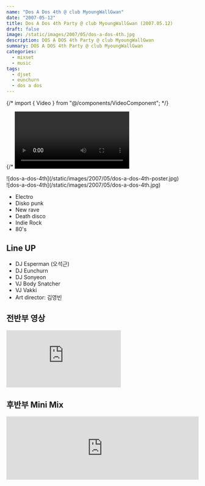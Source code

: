 ```yaml
---
name: "Dos A Dos 4th @ club MyoungWallGwan"
date: "2007-05-12"
title: Dos A Dos 4th Party @ club MyoungWallGwan (2007.05.12)
draft: false
image: /static/images/2007/05/dos-a-dos-4th.jpg
description: DOS A DOS 4th Party @ club MyoungWallGwan
summary: DOS A DOS 4th Party @ club MyoungWallGwan
categories:
  - mixset
  - music
tags:
  - djset
  - eunchurn
  - dos a dos
---
```


{/* import { Video } from "@/components/VideoComponent"; */}

{/* <Video filename="YOUWERESLEEPING X M.NET TREND REPORT FEEL SEASON4 'WAKE UP' EPISODE 17 - LOCKSMITH NIGHT STEP7 + 360SOUNDS  JOINT-s7oa5BsdhfwxWdyxj2PCD8VqWA6QNt.mp4" /> */}

<div className="container flex justify-center">
  ![dos-a-dos-4th](/static/images/2007/05/dos-a-dos-4th-poster.jpg)
</div>
<div className="container flex justify-center">
  ![dos-a-dos-4th](/static/images/2007/05/dos-a-dos-4th.jpg)
</div>

- Electro
- Disko punk
- New rave
- Death disco
- Indie Rock
- 80's

## Line UP

- DJ Esperman (오석근)
- DJ Eunchurn
- DJ Sonyeon
- VJ Body Snatcher
- VJ Vakki
- Art director: 김영빈

## 전반부 영상

<div className="__fl_vimeo" style={{ position: "relative", padding: "75% 0 0 0" }}>
  <iframe
    src="https://player.vimeo.com/video/1027978033?badge=0&amp;autopause=0&amp;player_id=0&amp;app_id=58479"
    frameBorder="0"
    allow="autoplay; fullscreen; picture-in-picture; clipboard-write"
    allowFullScreen
    style={{
      position: "absolute",
      top: 0,
      left: 0,
      width: "100%",
      height: "100%",
    }}
    title="DOS A DOS 4th 2007.05.12"
  ></iframe>
</div>

## 후반부 Mini Mix

<iframe
  width="100%"
  height="166"
  scrolling="no"
  frameBorder="no"
  allow="autoplay"
  src="https://w.soundcloud.com/player/?url=https%3A//api.soundcloud.com/tracks/21884130&color=%23ff5500&auto_play=false&hide_related=false&show_comments=true&show_user=true&show_reposts=false&show_teaser=true"
></iframe>
